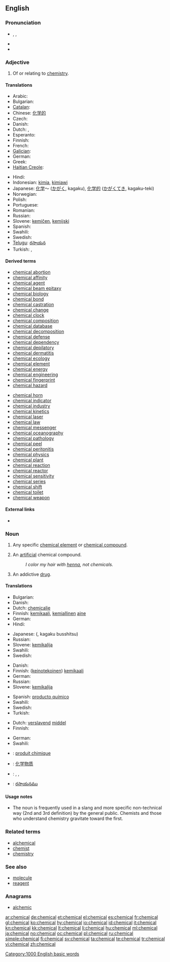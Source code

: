==English==

===Pronunciation===
* {{enPR|kĕm'ĭk-əl}}, {{IPA|/ˈkɛmɪkəl/}}, {{SAMPA|/"kemIk@l/}}
* {{audio|en-us-chemical.ogg|Audio (US)}}
* {{rhymes|emɪkəl}}

===Adjective===
{{en-adj|-}}

# Of or relating to [[chemistry]].

====Translations====
{{trans-top|relating to chemistry}}
* Arabic: {{t|ar|كيمياوي|m|tr=keemyawee|sc=Arab}}
* Bulgarian: {{t|bg|химически}}
* [[Catalan]]: {{t+|ca|químic}}
* Chinese: [[化学的]]
* Czech: {{t+|cs|chemický}}
* Danish: {{t-|da|kemisk}}
* Dutch: {{t+|nl|chemisch}}, {{t+|nl|scheikundig}}
* Esperanto: {{t|eo|kemia}}
* Finnish: {{t+|fi|kemiallinen}}
* French: {{t+|fr|chimique}}
* [[Galician]]: {{t+|gl|químico|xs=Galician}}
* German: {{t+|de|chemisch}}
* Greek: {{t+|el|χημικός}}
* [[Haitian Creole]]: {{tø|ht|chimik}}
{{trans-mid}}
* Hindi: {{t|hi|रासायनिक|tr=rāsāynik|xs=Hindi}}
* Indonesian: [[kimia]], [[kimiawi]]
* Japanese: [[化学]]～ ([[かがく]], kagaku), [[化学的]] ([[かがく]]てき, kagaku-teki)
* Norwegian: {{t+|no|kjemisk}}
* Polish: {{t+|pl|chemiczny}}
* Portuguese: {{t+|pt|químico}}
* Romanian: {{t+|ro|chimic}}
* Russian: {{t+|ru|химический|tr=χimíčeskij}}
* Slovene: [[kemičen]], [[kemijski]]
* Spanish: {{t+|es|químico}}
* Swahili: {{t+|sw|kemikali|xs=Swahili}}
* Swedish: {{t+|sv|kemisk}}
* [[Telugu]]: [[రసాయన]]
* Turkish: {{t+|tr|kimyasal}}, {{t+|tr|kimyevî}}
{{trans-bottom}}

====Derived terms====
{{top2}}
* [[chemical abortion]]
* [[chemical affinity]]
* [[chemical agent]]
* [[chemical beam epitaxy]]
* [[chemical biology]]
* [[chemical bond]]
* [[chemical castration]]
* [[chemical change]]
* [[chemical clock]]
* [[chemical composition]]
* [[chemical database]]
* [[chemical decomposition]]
* [[chemical defense]]
* [[chemical dependency]]
* [[chemical depilatory]]
* [[chemical dermatitis]]
* [[chemical ecology]]
* [[chemical element]]
* [[chemical energy]]
* [[chemical engineering]]
* [[chemical fingerprint]]
* [[chemical hazard]]
{{mid2}}
* [[chemical horn]]
* [[chemical indicator]]
* [[chemical industry]]
* [[chemical kinetics]]
* [[chemical laser]]
* [[chemical law]]
* [[chemical messenger]]
* [[chemical oceanography]]
* [[chemical pathology]]
* [[chemical peel]]
* [[chemical peritonitis]]
* [[chemical physics]]
* [[chemical plant]]
* [[chemical reaction]]
* [[chemical reactor]]
* [[chemical sensitivity]]
* [[chemical series]]
* [[chemical shift]]
* [[chemical toilet]]
* [[chemical weapon]]
{{bottom}}

====External links====
* {{pedialite|Chemistry}}

===Noun===
{{en-noun}}

# {{chemistry}} {{sciences}} Any specific [[chemical element]] or [[chemical compound]].
# {{slang}} An [[artificial]] chemical compound.
#: ''I color my hair with [[henna]], not chemicals.''
# {{slang}} An addictive [[drug]].

====Translations====
{{trans-top|any specific element or chemical compound}}
* Bulgarian: {{t|bg|химикал|m}}
* Danish: {{t-|da|kemikalie|n}}
* Dutch: [[chemicalie]] {{f}}
* Finnish: [[kemikaali]], [[kemiallinen]] [[aine]]
* German: {{t+|de|Chemikalie|f}}
* Hindi: {{t|hi|रसायन|m|tr=rasāyan|xs=Hindi}}
{{trans-mid}}
* Japanese: {{Jpan|[[化学物質]]}} ({{Jpan|[[かがくぶっしつ]]}}, kagaku busshitsu)
* Russian: {{t|ru|химическое соединение|n|tr=χimíčeskoje sojedinénije|sc=Cyrl}}
* Slovene: [[kemikalija]] {{f}}
* Swahili: {{t+|sw|kemikali|xs=Swahili}}
* Swedish: {{t-|sv|kemikalie|c}}
{{trans-bottom}}

{{trans-top|an artificial chemical compound}}
* Danish: {{t-|da|kemikalie|n}}
* Finnish: ([[keinotekoinen]]) [[kemikaali]]
* German: {{t+|de|Chemikalie|f}}
* Russian: {{t|ru|химическое соединение|n|tr=ximíčeskoje sojedinénije|sc=Cyrl}}
* Slovene: [[kemikalija]] {{f}}
{{trans-mid}}
* Spanish: [[producto químico]] {{m}}
* Swahili: {{t+|sw|kemikali|xs=Swahili}}
* Swedish: {{t-|sv|kemikalie|c}}
* Turkish: {{t|tr|kimyasal}}
{{trans-bottom}}

{{trans-top|an addictive drug}}
* Dutch: [[verslavend]] [[middel]] {{n}}
* Finnish: {{t-|fi|kova huume}}
{{trans-mid}}
* German: {{t+|de|Chemikalie|f}}
* Swahili: {{t+|sw|kemikali|xs=Swahili}}
{{trans-bottom}}

{{checktrans-top}}
* {{ttbc|fr}}: [[produit chimique]] {{m}}
{{trans-mid}}
* {{ttbc|cmn}}: [[化学物质]]
* {{ttbc|no}}: {{t|no|kjemikal|n}}, {{t|no|kjemikalie|m}}, {{t|no|kjemikalium|n}}
* {{ttbc|te}}: [[రసాయనము]]
{{trans-bottom}}

====Usage notes====
* The noun is frequently used in a slang and more specific non-technical way (2nd and 3rd definition) by the general public. Chemists and those who understand chemistry gravitate toward the first.

===Related terms===
* [[alchemical]]
* [[chemist]]
* [[chemistry]]

===See also===
* [[molecule]]
* [[reagent]]

===Anagrams===
* [[alchemic#English|alchemic]]

[[Category:1000 English basic words]]

[[ar:chemical]]
[[de:chemical]]
[[et:chemical]]
[[el:chemical]]
[[es:chemical]]
[[fr:chemical]]
[[gl:chemical]]
[[ko:chemical]]
[[hy:chemical]]
[[io:chemical]]
[[id:chemical]]
[[it:chemical]]
[[kn:chemical]]
[[kk:chemical]]
[[lt:chemical]]
[[li:chemical]]
[[hu:chemical]]
[[ml:chemical]]
[[ja:chemical]]
[[no:chemical]]
[[oc:chemical]]
[[pl:chemical]]
[[ru:chemical]]
[[simple:chemical]]
[[fi:chemical]]
[[sv:chemical]]
[[ta:chemical]]
[[te:chemical]]
[[tr:chemical]]
[[vi:chemical]]
[[zh:chemical]]